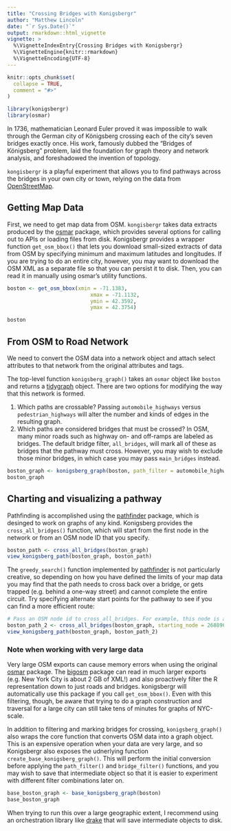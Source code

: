 ```yaml
---
title: "Crossing Bridges with Konigsbergr"
author: "Matthew Lincoln"
date: "`r Sys.Date()`"
output: rmarkdown::html_vignette
vignette: >
  %\VignetteIndexEntry{Crossing Bridges with Konigsbergr}
  %\VignetteEngine{knitr::rmarkdown}
  %\VignetteEncoding{UTF-8}
---
```


```r
knitr::opts_chunk$set(
  collapse = TRUE,
  comment = "#>"
)

library(konigsbergr)
library(osmar)
```

In 1736, mathematician Leonard Euler proved it was impossible to walk through the German city of Königsberg crossing each of the city’s seven bridges exactly once. His work, famously dubbed the “Bridges of Königsberg” problem, laid the foundation for graph theory and network analysis, and foreshadowed the invention of topology. 

`kongisbergr` is a playful experiment that allows you to find pathways across the bridges in your own city or town, relying on the data from [OpenStreetMap][osm].

## Getting Map Data

First, we need to get map data from OSM. `kongisbergr` takes data extracts produced by the [osmar] package, which provides several options for calling out to APIs or loading files from disk.
Konigsbergr provides a wrapper function `get_osm_bbox()` that lets you download small-sized extracts of data from OSM by specifying minimum and maximum latitudes and longitudes.
If you are trying to do an entire city, however, you may want to download the OSM XML as a separate file so that you can persist it to disk. Then, you can read it in manually using osmar's utility functions.

```r
boston <- get_osm_bbox(xmin = -71.1383,
                           xmax = -71.1132,
                           ymin = 42.3592,
                           ymax = 42.3754)
```

```r
boston
```

## From OSM to Road Network

We need to convert the OSM data into a network object and attach select attributes to that network from the original attributes and tags.

The top-level function `konigsberg_graph()` takes an `osmar` object like `boston` and returns a [tidygraph] object. There are two options for modifying the way that this network is formed.

1. Which paths are crossable? Passing `automobile_highways` versus `pedestrian_highways` will alter the number and kinds of edges in the resulting graph.
2. Which paths are considered bridges that must be crossed? In OSM, many minor roads such as highway on- and off-ramps are labeled as bridges. The default bridge filter, `all_bridges`, will mark all of these as bridges that the pathway must cross. However, you may wish to exclude those minor bridges, in which case you may pass `main_bridges` instead.

```r
boston_graph <- konigsberg_graph(boston, path_filter = automobile_highways, bridge_filter = main_bridges)
boston_graph
```

## Charting and visualizing a pathway

Pathfinding is accomplished using the [pathfinder] package, which is desinged to work on graphs of any kind. Konigsberg provides the `cross_all_bridges()` function, which will start from the first node in the network or from an OSM node ID that you specify.

```r
boston_path <- cross_all_bridges(boston_graph)
view_konigsberg_path(boston_graph, boston_path)
```

The `greedy_search()` function implemented by [pathfinder] is not particularly creative, so depending on how you have defined the limits of your map data you may find that the path needs to cross back over a bridge, or gets trapped (e.g. behind a one-way street) and cannot complete the entire circuit.
Try specifying alternate start points for the pathway to see if you can find a more efficient route:

```r
# Pass an OSM node id to cross_all_bridges. For example, this node is at https://openstreetmap.org/node/2688967592
boston_path_2 <- cross_all_bridges(boston_graph, starting_node = 2688967592)
view_konigsberg_path(boston_graph, boston_path_2)
```

### Note when working with very large data

Very large OSM exports can cause memory errors when using the original [osmar] package.
The [bigosm] package can read in much larger exports (e.g. New York City is about 2 GB of XML!) and also proactively filter the R representation down to just roads and bridges.
konigsbergr will automatically use this package if you call `get_osm_bbox()`.
Even with this filtering, though, be aware that trying to do a graph construction and traversal for a large city can still take tens of minutes for graphs of NYC-scale.

[bigosm]: https://github.com/dSHARP-CMU/bigosm

In addition to filtering and marking bridges for crossing, `konigsberg_graph()` also wraps the core function that converts OSM data into a graph object. This is an expensive operation when your data are very large, and so Konigsbergr also exposes the udnerlying function `create_base_konigsberg_graph()`. This will perform the initial conversion before applying the `path_filter()` and `bridge_filter()` functions, and you may wish to save that intermediate object so that it is easier to experiment with different filter combinations later on.

```r
base_boston_graph <- base_konigsberg_graph(boston)
base_boston_graph
```

When trying to run this over a large geographic extent, I recommend using an orchestration library like [drake] that will save intermediate objects to disk.

[osmar]: https://cran.r-project.org/package=osmar

[osm]: https://openstreetmap.org

[tidygraph]: https://cran.r-project.org/package=tidygraph

[drake]: https://cran.r-project.org/package=drake

[pathfinder]: https://github.com/dSHARP-CMU/pathfinder/
